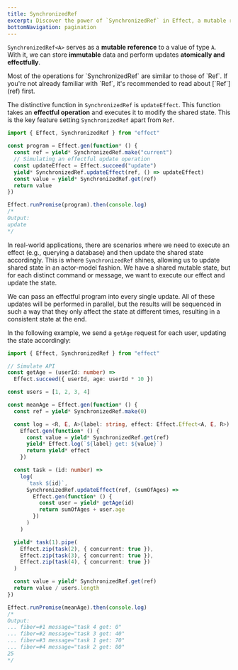```yaml
---
title: SynchronizedRef
excerpt: Discover the power of `SynchronizedRef` in Effect, a mutable reference enabling the atomic and effectful update of shared state. Building on the foundation of `Ref`, `SynchronizedRef` introduces the unique `updateEffect` function, allowing execution of effectful operations to modify the shared state. Dive into practical examples demonstrating the distinct capabilities of `SynchronizedRef`, such as parallel updates with consistent sequencing and real-world scenarios involving API requests and state updates. Elevate your understanding of concurrent state management with this advanced feature in Effect programming.
bottomNavigation: pagination
---
```


`SynchronizedRef<A>` serves as a **mutable reference** to a value of type `A`. With it, we can store **immutable** data and perform updates **atomically and effectfully**.

<Info>
  Most of the operations for `SynchronizedRef` are similar to those of `Ref`.
  If you're not already familiar with `Ref`, it's recommended to read about
  [`Ref`](ref) first.
</Info>

The distinctive function in `SynchronizedRef` is `updateEffect`. This function takes an **effectful operation** and executes it to modify the shared state. This is the key feature setting `SynchronizedRef` apart from `Ref`.

```ts twoslash
import { Effect, SynchronizedRef } from "effect"

const program = Effect.gen(function* () {
  const ref = yield* SynchronizedRef.make("current")
  // Simulating an effectful update operation
  const updateEffect = Effect.succeed("update")
  yield* SynchronizedRef.updateEffect(ref, () => updateEffect)
  const value = yield* SynchronizedRef.get(ref)
  return value
})

Effect.runPromise(program).then(console.log)
/*
Output:
update
*/
```

In real-world applications, there are scenarios where we need to execute an effect (e.g., querying a database) and then update the shared state accordingly. This is where `SynchronizedRef` shines, allowing us to update shared state in an actor-model fashion. We have a shared mutable state, but for each distinct command or message, we want to execute our effect and update the state.

We can pass an effectful program into every single update. All of these updates will be performed in parallel, but the results will be sequenced in such a way that they only affect the state at different times, resulting in a consistent state at the end.

In the following example, we send a `getAge` request for each user, updating the state accordingly:

```ts twoslash
import { Effect, SynchronizedRef } from "effect"

// Simulate API
const getAge = (userId: number) =>
  Effect.succeed({ userId, age: userId * 10 })

const users = [1, 2, 3, 4]

const meanAge = Effect.gen(function* () {
  const ref = yield* SynchronizedRef.make(0)

  const log = <R, E, A>(label: string, effect: Effect.Effect<A, E, R>) =>
    Effect.gen(function* () {
      const value = yield* SynchronizedRef.get(ref)
      yield* Effect.log(`${label} get: ${value}`)
      return yield* effect
    })

  const task = (id: number) =>
    log(
      `task ${id}`,
      SynchronizedRef.updateEffect(ref, (sumOfAges) =>
        Effect.gen(function* () {
          const user = yield* getAge(id)
          return sumOfAges + user.age
        })
      )
    )

  yield* task(1).pipe(
    Effect.zip(task(2), { concurrent: true }),
    Effect.zip(task(3), { concurrent: true }),
    Effect.zip(task(4), { concurrent: true })
  )

  const value = yield* SynchronizedRef.get(ref)
  return value / users.length
})

Effect.runPromise(meanAge).then(console.log)
/*
Output:
... fiber=#1 message="task 4 get: 0"
... fiber=#2 message="task 3 get: 40"
... fiber=#3 message="task 1 get: 70"
... fiber=#4 message="task 2 get: 80"
25
*/
```
